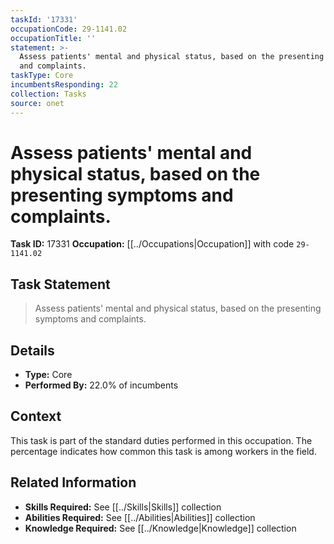 ```yaml
---
taskId: '17331'
occupationCode: 29-1141.02
occupationTitle: ''
statement: >-
  Assess patients' mental and physical status, based on the presenting symptoms
  and complaints.
taskType: Core
incumbentsResponding: 22
collection: Tasks
source: onet
---
```

# Assess patients' mental and physical status, based on the presenting symptoms and complaints.

**Task ID:** 17331
**Occupation:** [[../Occupations|Occupation]] with code `29-1141.02`

## Task Statement

> Assess patients' mental and physical status, based on the presenting symptoms and complaints.

## Details

- **Type:** Core
- **Performed By:** 22.0% of incumbents

## Context

This task is part of the standard duties performed in this occupation. The percentage indicates how common this task is among workers in the field.

## Related Information

- **Skills Required:** See [[../Skills|Skills]] collection
- **Abilities Required:** See [[../Abilities|Abilities]] collection
- **Knowledge Required:** See [[../Knowledge|Knowledge]] collection
